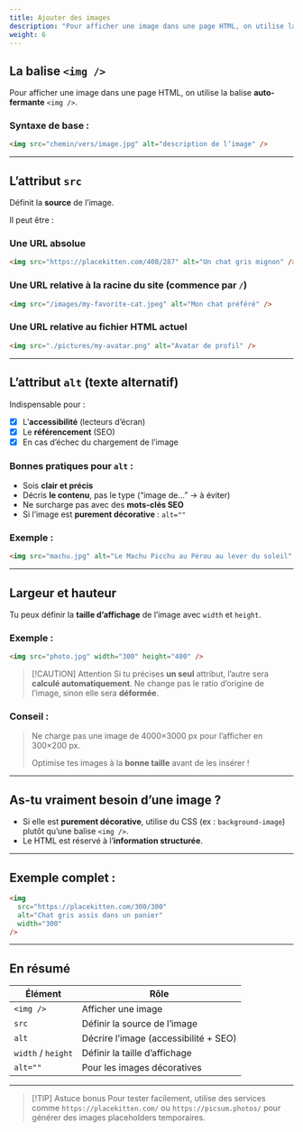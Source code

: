 ```yaml
---
title: Ajouter des images
description: "Pour afficher une image dans une page HTML, on utilise la balise auto-fermante <img/>."
weight: 6
---
```


## La balise `<img />`

Pour afficher une image dans une page HTML, on utilise la balise **auto-fermante** `<img />`.

### Syntaxe de base :

```html
<img src="chemin/vers/image.jpg" alt="description de l’image" />
```

---

## L’attribut `src`

Définit la **source** de l’image.

Il peut être :

### Une URL **absolue**

```html
<img src="https://placekitten.com/408/287" alt="Un chat gris mignon" />
```

### Une URL **relative à la racine** du site (commence par `/`)

```html
<img src="/images/my-favorite-cat.jpeg" alt="Mon chat préféré" />
```

### Une URL **relative au fichier HTML actuel**

```html
<img src="./pictures/my-avatar.png" alt="Avatar de profil" />
```

---

## L’attribut `alt` (texte alternatif)

Indispensable pour :

- [x] L’**accessibilité** (lecteurs d’écran)
- [x] Le **référencement** (SEO)
- [x] En cas d’échec du chargement de l’image

### Bonnes pratiques pour `alt` :

- Sois **clair et précis**
- Décris **le contenu**, pas le type (“image de…” → à éviter)
- Ne surcharge pas avec des **mots-clés SEO**
- Si l’image est **purement décorative** : `alt=""`

### Exemple :

```html
<img src="machu.jpg" alt="Le Machu Picchu au Pérou au lever du soleil" />
```

---

## Largeur et hauteur

Tu peux définir la **taille d’affichage** de l’image avec `width` et `height`.

### Exemple :

```html
<img src="photo.jpg" width="300" height="400" />
```

> [!CAUTION] Attention
> Si tu précises **un seul** attribut, l’autre sera **calculé automatiquement**.
> Ne change pas le ratio d’origine de l’image, sinon elle sera **déformée**.

### Conseil :

> Ne charge pas une image de 4000×3000 px pour l’afficher en 300×200 px.
>
> Optimise tes images à la **bonne taille** avant de les insérer !

---

## As-tu vraiment besoin d’une image ?

- Si elle est **purement décorative**, utilise du CSS (ex : `background-image`) plutôt qu’une balise `<img />`.
- Le HTML est réservé à l’**information structurée**.

---

## Exemple complet :

```html
<img
  src="https://placekitten.com/300/300"
  alt="Chat gris assis dans un panier"
  width="300"
/>
```

---

## En résumé

| Élément            | Rôle                                  |
| ------------------ | ------------------------------------- |
| `<img />`          | Afficher une image                    |
| `src`              | Définir la source de l’image          |
| `alt`              | Décrire l’image (accessibilité + SEO) |
| `width` / `height` | Définir la taille d’affichage         |
| `alt=""`           | Pour les images décoratives           |

---

> [!TIP] Astuce bonus
> Pour tester facilement, utilise des services comme `https://placekitten.com/` ou `https://picsum.photos/` pour générer des images placeholders temporaires.
